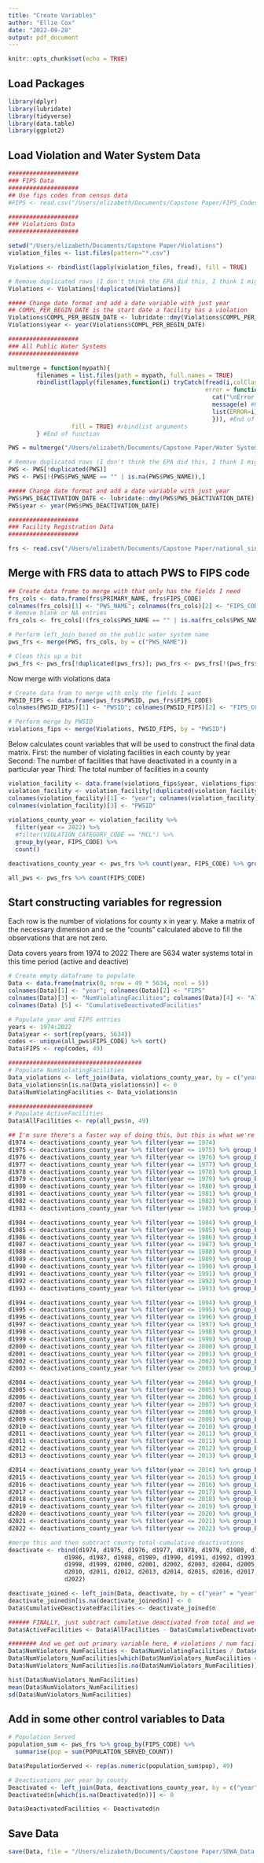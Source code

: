 ```yaml
---
title: "Create Variables"
author: "Ellie Cox"
date: "2022-09-28"
output: pdf_document
---
```


```r
knitr::opts_chunk$set(echo = TRUE)
```

## Load Packages

```r
library(dplyr)
library(lubridate)
library(tidyverse)
library(data.table)
library(ggplot2)
```

## Load Violation and Water System Data

```r
####################
### FIPS Data
####################
## Use fips codes from census data
#FIPS <- read.csv("/Users/elizabeth/Documents/Capstone Paper/FIPS_Codes.csv", skip = 4)

####################
### Violations Data
####################

setwd("/Users/elizabeth/Documents/Capstone Paper/Violations")
violation_files <- list.files(pattern="*.csv")

Violations <- rbindlist(lapply(violation_files, fread), fill = TRUE)

# Remove duplicated rows (I don't think the EPA did this, I think I might have just downloaded some data points multiple times)
Violations <- Violations[!duplicated(Violations)]

##### Change date format and add a date variable with just year
## COMPL_PER_BEGIN_DATE is the start date a facility has a violation
Violations$COMPL_PER_BEGIN_DATE <- lubridate::dmy(Violations$COMPL_PER_BEGIN_DATE)
Violations$year <- year(Violations$COMPL_PER_BEGIN_DATE)

####################
### All Public Water Systems
####################

multmerge = function(mypath){
        filenames = list.files(path = mypath, full.names = TRUE)
        rbindlist(lapply(filenames,function(i) tryCatch(fread(i,colClasses = list(character = c(12,35))),
                                                        error = function(e) {
                                                          cat("\nError reading in file:",i,"\t") #Identifies problem files by name
                                                          message(e) #Prints error message without stopping loop
                                                          list(ERROR=i) #Adds a placeholder column so rbindlist will execute
                                                          })), #End of tryCatch and lapply
                  fill = TRUE) #rbindlist arguments
        } #End of function

PWS = multmerge("/Users/elizabeth/Documents/Capstone Paper/Water System Data")

# Remove duplicated rows (I don't think the EPA did this, I think I might have just downloaded some data points multiple times)
PWS <- PWS[!duplicated(PWS)]
PWS <- PWS[!(PWS$PWS_NAME == "" | is.na(PWS$PWS_NAME)),]

##### Change date format and add a date variable with just year
PWS$PWS_DEACTIVATION_DATE <- lubridate::dmy(PWS$PWS_DEACTIVATION_DATE)
PWS$year <- year(PWS$PWS_DEACTIVATION_DATE)

####################
### Facility Registration Data
####################

frs <- read.csv("/Users/elizabeth/Documents/Capstone Paper/national_single/NATIONAL_SINGLE.CSV")
```

## Merge with FRS data to attach PWS to FIPS code

```r
## Create data frame to merge with that only has the fields I need
frs_cols <- data.frame(frs$PRIMARY_NAME, frs$FIPS_CODE)
colnames(frs_cols)[1] <- "PWS_NAME"; colnames(frs_cols)[2] <- "FIPS_CODE"
# Remove blank or NA entries
frs_cols <- frs_cols[!(frs_cols$PWS_NAME == "" | is.na(frs_cols$PWS_NAME)),]

# Perform left_join based on the public water system name
pws_frs <- merge(PWS, frs_cols, by = c("PWS_NAME"))

# Clean this up a bit
pws_frs <- pws_frs[!duplicated(pws_frs)]; pws_frs <- pws_frs[!(pws_frs$FIPS_CODE == ""| is.na(pws_frs$FIPS_CODE))]
```

Now merge with violations data

```r
# Create data fram to merge with only the fields I want
PWSID_FIPS <- data.frame(pws_frs$PWSID, pws_frs$FIPS_CODE)
colnames(PWSID_FIPS)[1] <- "PWSID"; colnames(PWSID_FIPS)[2] <- "FIPS_CODE"

# Perform merge by PWSID
violations_fips <- merge(Violations, PWSID_FIPS, by = "PWSID")
```

Below calculates count variables that will be used to construct the final data matrix. 
First: the number of violating facilities in each county by year
Second: The number of facilities that have deactivated in a county in a particular year
Third: The total number of facilities in a county

```r
violation_facility <- data.frame(violations_fips$year, violations_fips$FIPS_CODE, violations_fips$PWSID)
violation_facility <- violation_facility[!duplicated(violation_facility),]
colnames(violation_facility)[1] <- "year"; colnames(violation_facility)[2] <- "FIPS_CODE"
colnames(violation_facility)[3] <- "PWSID"
 
violations_county_year <- violation_facility %>% 
  filter(year <= 2022) %>% 
  #filter(VIOLATION_CATEGORY_CODE == "MCL") %>% 
  group_by(year, FIPS_CODE) %>%
  count() 
```

```r
deactivations_county_year <- pws_frs %>% count(year, FIPS_CODE) %>% group_by(year, FIPS_CODE) %>% count()
```

```r
all_pws <- pws_frs %>% count(FIPS_CODE)
```

## Start constructing variables for regression

Each row is the number of violations for county x in year y. Make a matrix of the necessary dimension and se the "counts" calculated above to fill the observations that are not zero. 

Data covers years from 1974 to 2022
There are 5634 water systems total in this time period (active and deactive)

```r
# Create empty dataframe to populate
Data <- data.frame(matrix(0, nrow = 49 * 5634, ncol = 5))
colnames(Data)[1] <- "year"; colnames(Data)[2] <- "FIPS"
colnames(Data)[3] <- "NumViolatingFacilities"; colnames(Data)[4] <- "AllFacilities"
colnames(Data) [5] <- "CumulativeDeactivatedFacilities"

# Populate year and FIPS entries
years <- 1974:2022
Data$year <- sort(rep(years, 5634))
codes <- unique(all_pws$FIPS_CODE) %>% sort()
Data$FIPS <- rep(codes, 49)

######################################
# Populate NumViolatingFacilities
Data_violations <- left_join(Data, violations_county_year, by = c("year" = "year", "FIPS" = "FIPS_CODE"))
Data_violations$n[is.na(Data_violations$n)] <- 0
Data$NumViolatingFacilities <- Data_violations$n

########################
# Populate ActiveFacilities
Data$AllFacilities <- rep(all_pws$n, 49)

## I'm sure there's a faster way of doing this, but this is what we're doing.
d1974 <- deactivations_county_year %>% filter(year == 1974)
d1975 <- deactivations_county_year %>% filter(year <= 1975) %>% group_by(FIPS_CODE) %>% count() %>% mutate(year = 1975)
d1976 <- deactivations_county_year %>% filter(year <= 1976) %>% group_by(FIPS_CODE) %>% count() %>% mutate(year = 1976)
d1977 <- deactivations_county_year %>% filter(year <= 1977) %>% group_by(FIPS_CODE) %>% count() %>% mutate(year = 1977)
d1978 <- deactivations_county_year %>% filter(year <= 1978) %>% group_by(FIPS_CODE) %>% count() %>% mutate(year = 1978)
d1979 <- deactivations_county_year %>% filter(year <= 1979) %>% group_by(FIPS_CODE) %>% count() %>% mutate(year = 1979)
d1980 <- deactivations_county_year %>% filter(year <= 1980) %>% group_by(FIPS_CODE) %>% count() %>% mutate(year = 1980)
d1981 <- deactivations_county_year %>% filter(year <= 1981) %>% group_by(FIPS_CODE) %>% count() %>% mutate(year = 1981)
d1982 <- deactivations_county_year %>% filter(year <= 1982) %>% group_by(FIPS_CODE) %>% count() %>% mutate(year = 1982)
d1983 <- deactivations_county_year %>% filter(year <= 1983) %>% group_by(FIPS_CODE) %>% count() %>% mutate(year = 1983)

d1984 <- deactivations_county_year %>% filter(year <= 1984) %>% group_by(FIPS_CODE) %>% count() %>% mutate(year = 1984)
d1985 <- deactivations_county_year %>% filter(year <= 1985) %>% group_by(FIPS_CODE) %>% count() %>% mutate(year = 1985)
d1986 <- deactivations_county_year %>% filter(year <= 1986) %>% group_by(FIPS_CODE) %>% count() %>% mutate(year = 1986)
d1987 <- deactivations_county_year %>% filter(year <= 1987) %>% group_by(FIPS_CODE) %>% count() %>% mutate(year = 1987)
d1988 <- deactivations_county_year %>% filter(year <= 1988) %>% group_by(FIPS_CODE) %>% count() %>% mutate(year = 1988)
d1989 <- deactivations_county_year %>% filter(year <= 1989) %>% group_by(FIPS_CODE) %>% count() %>% mutate(year = 1989)
d1990 <- deactivations_county_year %>% filter(year <= 1990) %>% group_by(FIPS_CODE) %>% count() %>% mutate(year = 1990)
d1991 <- deactivations_county_year %>% filter(year <= 1991) %>% group_by(FIPS_CODE) %>% count() %>% mutate(year = 1991)
d1992 <- deactivations_county_year %>% filter(year <= 1992) %>% group_by(FIPS_CODE) %>% count() %>% mutate(year = 1992)
d1993 <- deactivations_county_year %>% filter(year <= 1993) %>% group_by(FIPS_CODE) %>% count() %>% mutate(year = 1993)

d1994 <- deactivations_county_year %>% filter(year <= 1994) %>% group_by(FIPS_CODE) %>% count() %>% mutate(year = 1994)
d1995 <- deactivations_county_year %>% filter(year <= 1995) %>% group_by(FIPS_CODE) %>% count() %>% mutate(year = 1995)
d1996 <- deactivations_county_year %>% filter(year <= 1996) %>% group_by(FIPS_CODE) %>% count() %>% mutate(year = 1996)
d1997 <- deactivations_county_year %>% filter(year <= 1997) %>% group_by(FIPS_CODE) %>% count() %>% mutate(year = 1997)
d1998 <- deactivations_county_year %>% filter(year <= 1998) %>% group_by(FIPS_CODE) %>% count() %>% mutate(year = 1998)
d1999 <- deactivations_county_year %>% filter(year <= 1999) %>% group_by(FIPS_CODE) %>% count() %>% mutate(year = 1999)
d2000 <- deactivations_county_year %>% filter(year <= 2000) %>% group_by(FIPS_CODE) %>% count() %>% mutate(year = 2000)
d2001 <- deactivations_county_year %>% filter(year <= 2001) %>% group_by(FIPS_CODE) %>% count() %>% mutate(year = 2001)
d2002 <- deactivations_county_year %>% filter(year <= 2002) %>% group_by(FIPS_CODE) %>% count() %>% mutate(year = 2002)
d2003 <- deactivations_county_year %>% filter(year <= 2003) %>% group_by(FIPS_CODE) %>% count() %>% mutate(year = 2003)

d2004 <- deactivations_county_year %>% filter(year <= 2004) %>% group_by(FIPS_CODE) %>% count() %>% mutate(year = 2004)
d2005 <- deactivations_county_year %>% filter(year <= 2005) %>% group_by(FIPS_CODE) %>% count() %>% mutate(year = 2005)
d2006 <- deactivations_county_year %>% filter(year <= 2006) %>% group_by(FIPS_CODE) %>% count() %>% mutate(year = 2006)
d2007 <- deactivations_county_year %>% filter(year <= 2007) %>% group_by(FIPS_CODE) %>% count() %>% mutate(year = 2007)
d2008 <- deactivations_county_year %>% filter(year <= 2008) %>% group_by(FIPS_CODE) %>% count() %>% mutate(year = 2008)
d2009 <- deactivations_county_year %>% filter(year <= 2009) %>% group_by(FIPS_CODE) %>% count() %>% mutate(year = 2009)
d2010 <- deactivations_county_year %>% filter(year <= 2010) %>% group_by(FIPS_CODE) %>% count() %>% mutate(year = 2010)
d2011 <- deactivations_county_year %>% filter(year <= 2011) %>% group_by(FIPS_CODE) %>% count() %>% mutate(year = 2011)
d2011 <- deactivations_county_year %>% filter(year <= 2011) %>% group_by(FIPS_CODE) %>% count() %>% mutate(year = 2011)
d2012 <- deactivations_county_year %>% filter(year <= 2012) %>% group_by(FIPS_CODE) %>% count() %>% mutate(year = 2012)
d2013 <- deactivations_county_year %>% filter(year <= 2013) %>% group_by(FIPS_CODE) %>% count() %>% mutate(year = 2013)

d2014 <- deactivations_county_year %>% filter(year <= 2014) %>% group_by(FIPS_CODE) %>% count() %>% mutate(year = 2014)
d2015 <- deactivations_county_year %>% filter(year <= 2015) %>% group_by(FIPS_CODE) %>% count() %>% mutate(year = 2015)
d2016 <- deactivations_county_year %>% filter(year <= 2016) %>% group_by(FIPS_CODE) %>% count() %>% mutate(year = 2016)
d2017 <- deactivations_county_year %>% filter(year <= 2017) %>% group_by(FIPS_CODE) %>% count() %>% mutate(year = 2017)
d2018 <- deactivations_county_year %>% filter(year <= 2018) %>% group_by(FIPS_CODE) %>% count() %>% mutate(year = 2018)
d2019 <- deactivations_county_year %>% filter(year <= 2019) %>% group_by(FIPS_CODE) %>% count() %>% mutate(year = 2019)
d2020 <- deactivations_county_year %>% filter(year <= 2020) %>% group_by(FIPS_CODE) %>% count() %>% mutate(year = 2020)
d2021 <- deactivations_county_year %>% filter(year <= 2021) %>% group_by(FIPS_CODE) %>% count() %>% mutate(year = 2021)
d2022 <- deactivations_county_year %>% filter(year <= 2022) %>% group_by(FIPS_CODE) %>% count() %>% mutate(year = 2022)

#merge this and then subtract county total-cumulative deactivations
deactivate <- rbind(d1974, d1975, d1976, d1977, d1978, d1979, d1980, d1981, d1982, d1983, d1984, d1985,
                d1986, d1987, d1988, d1989, d1990, d1991, d1992, d1993, d1994, d1995, d1996, d1997,
                d1998, d1999, d2000, d2001, d2002, d2003, d2004, d2005, d2006, d2007, d2008, d2009,
                d2010, d2011, d2012, d2013, d2014, d2015, d2016, d2017, d2018, d2019, d2020, d2021,
                d2022)

deactivate_joined <- left_join(Data, deactivate, by = c("year" = "year", "FIPS" = "FIPS_CODE"))
deactivate_joined$n[is.na(deactivate_joined$n)] <- 0
Data$CumulativeDeactivatedFacilities <- deactivate_joined$n

###### FINALLY, just subtract cumulative deactivated from total and we get the number active per year
Data$ActiveFacilities <- Data$AllFacilities - Data$CumulativeDeactivatedFacilities

######## And we get out primary variable here, # violations / num facilities
Data$NumViolators_NumFacilities <- Data$NumViolatingFacilities / Data$ActiveFacilities
Data$NumViolators_NumFacilities[which(Data$NumViolators_NumFacilities == Inf)] <- 0 #Inf occurs if denominator is zero. I treat this as still a zero.
Data$NumViolators_NumFacilities[is.na(Data$NumViolators_NumFacilities)] <- 0 #there were none, but just in case.
```

```r
hist(Data$NumViolators_NumFacilities)
mean(Data$NumViolators_NumFacilities)
sd(Data$NumViolators_NumFacilities)
```

## Add in some other control variables to Data

```r
# Population Served
population_sum <- pws_frs %>% group_by(FIPS_CODE) %>% 
  summarise(pop = sum(POPULATION_SERVED_COUNT))

Data$PopulationServed <- rep(as.numeric(population_sum$pop), 49)

# Deactivations per year by county
Deactivated <- left_join(Data, deactivations_county_year, by = c("year" = "year", "FIPS" = "FIPS_CODE"))
Deactivated$n[which(is.na(Deactivated$n))] <- 0

Data$DeactivatedFacilities <- Deactivated$n
```

## Save Data

```r
save(Data, file = "/Users/elizabeth/Documents/Capstone Paper/SDWA_Data.Rdata")
```


